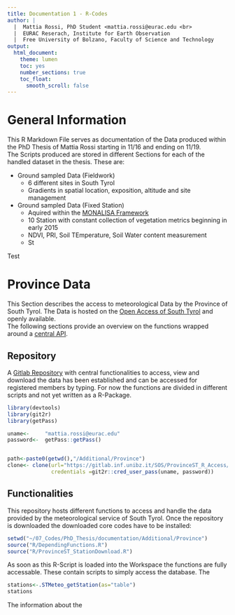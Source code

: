 ```yaml
---
title: Documentation 1 - R-Codes
author: |
  |  Mattia Rossi, PhD Student <mattia.rossi@eurac.edu <br>
  |  EURAC Reserach, Institute for Earth Observation
  |  Free University of Bolzano, Faculty of Science and Technology
output:
  html_document:
    theme: lumen
    toc: yes
    number_sections: true
    toc_float: 
      smooth_scroll: false
---
```


# General Information

This R Markdown File serves as documentation of the Data produced within the PhD Thesis of Mattia Rossi starting in 11/16 and ending on 11/19.<br>
The Scripts produced are stored in different Sections for each of the handled dataset in the thesis. These are:

* Ground sampled Data (Fieldwork)
    + 6 different sites in South Tyrol
    + Gradients in spatial location, exposition, altitude and site management
<br>
* Ground sampled Data (Fixed Station)
    + Aquired within the [MONALISA Framework](http://monalisasos.eurac.edu/sos/)
    + 10 Station with constant collection of vegetation metrics beginning in early 2015
    + NDVI, PRI, Soil TEmperature, Soil Water content measurement
    + St

Test

# Province Data

This Section describes the access to meteorological Data by the Province of South Tyrol. The Data is hosted on the [Open Access of South Tyrol](http://daten.buergernetz.bz.it/) and openly available.<br>
The following sections provide an overview on the functions wrapped around a
[central API](http://dati.retecivica.bz.it/dataset/misure-meteo-e-idrografiche/resource/54aaa7f3-5bd2-4fe5-a242-75dd15c21c49).

## Repository

A [Gitlab Repository](https://gitlab.inf.unibz.it/SOS/ProvinceST_R_Access) with central functionalities to access, view and download the data has been established and can be accessed for registered members by typing. For now the functions are divided in different scripts and not yet written as a R-Package.

```r
library(devtools)
library(git2r)
library(getPass)

uname<-     "mattia.rossi@eurac.edu"
password<-  getPass::getPass() 


path<-paste0(getwd(),"/Additional/Province")
clone<- clone(url="https://gitlab.inf.unibz.it/SOS/ProvinceST_R_Access/", path,
              credentials =git2r::cred_user_pass(uname, password))

```


## Functionalities

This repository hosts different functions to access and handle the data provided by the meteorological service of South Tyrol. Once the repository is downloaded the downloaded core codes have to be installed:

```r

setwd("~/07_Codes/PhD_Thesis/documentation/Additional/Province")
source("R/DependingFunctions.R")
source("R/ProvinceST_StationDownload.R")
```

As soon as this R-Script is loaded into the Workspace the functions are fully accessable. These contain scripts to simply access the database. The 

```r

stations<-.STMeteo_getStation(as="table")
stations
```


The information about the 


